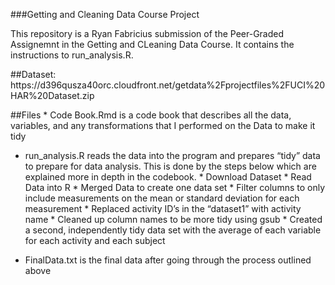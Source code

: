 ###Getting and Cleaning Data Course Project

This repository is a Ryan Fabricius submission of the Peer-Graded Assignemnt in the Getting and CLeaning Data Course. It contains the instructions to run_analysis.R. 

##Dataset: https://d396qusza40orc.cloudfront.net/getdata%2Fprojectfiles%2FUCI%20HAR%20Dataset.zip

##Files
* Code Book.Rmd is a code book that describes all the data, variables, and any transformations that I performed on the Data to make it tidy

* run_analysis.R reads the data into the program and prepares "tidy" data to prepare for data analysis. This is done by the steps below which are explained more in depth in the codebook.
        * Download Dataset
        * Read Data into R
        * Merged Data to create one data set
        * Filter columns to only include measurements on the mean or standard deviation for each measurement
        * Replaced activity ID's in the "dataset1" with activity name
        * Cleaned up column names to be more tidy using gsub
        * Created a second, independently tidy data set with the average of each variable for each activity and each subject

* FinalData.txt is the final data after going through the process outlined above 

